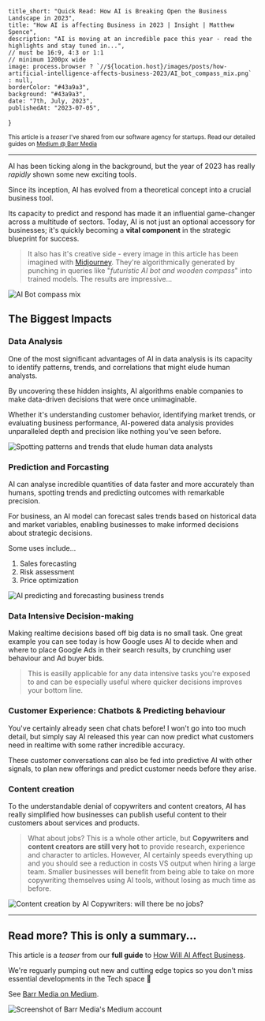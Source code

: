 
    title_short: "Quick Read: How AI is Breaking Open the Business Landscape in 2023",
    title: "How AI is affecting Business in 2023 | Insight | Matthew Spence",
    description: "AI is moving at an incredible pace this year - read the highlights and stay tuned in...",
    // must be 16:9, 4:3 or 1:1
    // minimum 1200px wide
    image: process.browser ? `//${location.host}/images/posts/how-artificial-intelligence-affects-business-2023/AI_bot_compass_mix.png` : null,
    borderColor: "#43a9a3",
    background: "#43a9a3",
    date: "7th, July, 2023",
    publishedAt: "2023-07-05",
}

<small>This article is a _teaser_ I've shared from our software agency for startups. Read our detailed guides on [Medium @ Barr Media](https://barrmedia.medium.com)</small>

---

AI has been ticking along in the background, but the year of 2023 has really _rapidly_ shown some new exciting tools.

Since its inception, AI has evolved from a theoretical concept into a crucial business tool.

Its capacity to predict and respond has made it an influential game-changer across a multitude of sectors. Today, AI is not just an optional accessory for businesses; it's quickly becoming a **vital component** in the strategic blueprint for success.

> It also has it's creative side - every image in this article has been imagined with [Midjourney](https://www.midjourney.com/). They're algorithmically generated by punching in queries like "_futuristic AI bot and wooden compass_" into trained models. The results are impressive...

![AI Bot compass mix](/images/posts/how-artificial-intelligence-affects-business-2023/AI_bot_compass_mix.png)

## The Biggest Impacts

### Data Analysis

One of the most significant advantages of AI in data analysis is its capacity to identify patterns, trends, and correlations that might elude human analysts. 

By uncovering these hidden insights, AI algorithms enable companies to make data-driven decisions that were once unimaginable. 

Whether it's understanding customer behavior, identifying market trends, or evaluating business performance, AI-powered data analysis provides unparalleled depth and precision like nothing you've seen before. 

![Spotting patterns and trends that elude human data analysts](/images/posts/how-artificial-intelligence-affects-business-2023/data_analysis_patterns_trends_elude_human_analysts.png)

### Prediction and Forcasting

AI can analyse incredible quantities of data faster and more accurately than humans, spotting trends and predicting outcomes with remarkable precision. 

For business, an AI model can forecast sales trends based on historical data and market variables, enabling businesses to make informed decisions about strategic decisions.

Some uses include...

1. Sales forecasting
2. Risk assessment
3. Price optimization


![AI predicting and forecasting business trends](/images/posts/how-artificial-intelligence-affects-business-2023/predicting_and_forecasting._business._sale_trends.png)

### Data Intensive Decision-making

Making realtime decisions based off big data is no small task. One great example you can see today is how Google uses AI to decide when and where to place Google Ads in their search results, by crunching user behaviour and Ad buyer bids.

> This is easilly applicable for any data intensive tasks you're exposed to and can be especially useful where quicker decisions improves your bottom line.

### Customer Experience: Chatbots & Predicting behaviour

You've certainly already seen chat chats before! I won't go into too much detail, but simply say AI released this year can now predict what customers need in realtime with some rather incredible accuracy.

These customer conversations can also be fed into predictive AI with other signals, to plan new offerings and predict customer needs before they arise.

### Content creation

To the understandable denial of copywriters and content creators, AI has really simplified how businesses can publish useful content to their customers about services and products.

> What about jobs? This is a whole other article, but **Copywriters and content creators are still very hot** to provide research, experience and character to articles. However, AI certainly speeds everything up and you should see a reduction in costs VS output when hiring a large team. Smaller businesses will benefit from being able to take on more copywriting themselves using AI tools, without losing as much time as before.

![Content creation by AI Copywriters: will there be no jobs?](/images/posts/how-artificial-intelligence-affects-business-2023/content_creation._AI_copywriters._No_jobs._reduction.png)

---

## Read more? This is only a summary...

This article is a _teaser_ from our **full guide** to [How Will AI Affect Business](https://barr.media/insight/how-will-artificial-intelligence-affect-business-what-you-need-to-know?ref=matt-spence.com).


We're reguarly pumping out new and cutting edge topics so you don't miss essential developments in the Tech space 🚀

See [Barr Media on Medium](https://barrmedia.medium.com).

![Screenshot of Barr Media's Medium account](/images/posts/how-artificial-intelligence-affects-business-2023/screenshot_of_barr_media_medium.png)
